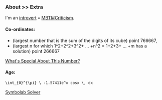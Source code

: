 
<Head title="Extra &bull; About" />

### About &gt;&gt; Extra

I'm an [introvert](http://typelogic.com/intj.html) &bull; [MBTI#Criticism](https://en.wikipedia.org/wiki/Myers-Briggs_Type_Indicator#Criticism).

#### Co-ordinates:
  - (largest number that is the sum of the digits of its cube) point 766667, 
  - (largest n for which 1^2+2^2+3^2+ ... +n^2 = 1+2+3+ ... +m has a solution) point 266667

  [What's Special About This Number?](http://oeis.org/wiki/Annotated_version_of_%22What%27s_Special_About_This_Number%3F%22_(Part_0))

#### Age:
  `\int_{0}^{\pi} \ -1.57411e^x cosx \, dx`

  [Symbolab Solver](https://www.symbolab.com/solver/calculus-calculator/%5Cint_%7B0%7D%5E%7B%5Cpi%7D%20%5Cleft(-1.57411%5Cright)e%5E%7Bx%20%7Dcosx%20dx)

<LastUpdatedPages date="December 17, 2019"/>